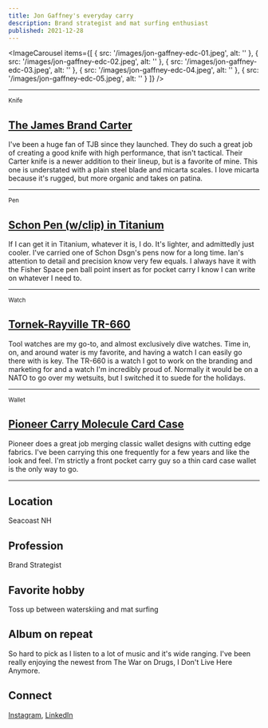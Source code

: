 ```yaml
---
title: Jon Gaffney's everyday carry
description: Brand strategist and mat surfing enthusiast
published: 2021-12-28
---
```


<ImageCarousel
  items={[
    {
      src: '/images/jon-gaffney-edc-01.jpeg',
      alt: ''
    },
    {
      src: '/images/jon-gaffney-edc-02.jpeg',
      alt: ''
    },
    {
      src: '/images/jon-gaffney-edc-03.jpeg',
      alt: ''
    },
    {
      src: '/images/jon-gaffney-edc-04.jpeg',
      alt: ''
    },
    {
      src: '/images/jon-gaffney-edc-05.jpeg',
      alt: ''
    }
  ]}
/>

---

<small>Knife</small>
## [The James Brand Carter](https://shop.thejamesbrand.com/products/the-carter)

I've been a huge fan of TJB since they launched. They do such a great job of creating a good knife with high performance, that isn't tactical. Their Carter knife is a newer addition to their lineup, but is a favorite of mine. This one is understated with a plain steel blade and micarta scales. I love micarta because it's rugged, but more organic and takes on patina.

---

<small>Pen</small>
## [Schon Pen (w/clip) in Titanium](https://www.schondsgn.com/collections/ballpoint-pens/products/original-classic-machined-pen)

If I can get it in Titanium, whatever it is, I do. It's lighter, and admittedly just cooler. I've carried one of Schon Dsgn's pens now for a long time. Ian's attention to detail and precision know very few equals. I always have it with the Fisher Space pen ball point insert as for pocket carry I know I can write on whatever I need to.

---

<small>Watch</small>
## [Tornek-Rayville TR-660](https://tornek-rayville.us/collections/frontpage/products/tr-660-pre-order)

Tool watches are my go-to, and almost exclusively dive watches. Time in, on, and around water is my favorite, and having a watch I can easily go there with is key. The TR-660 is a watch I got to work on the branding and marketing for and a watch I'm incredibly proud of. Normally it would be on a NATO to go over my wetsuits, but I switched it to suede for the holidays.

---

<small>Wallet</small>
## [Pioneer Carry Molecule Card Case](https://pioneercarry.com/collections/wallets/products/molecule-cardholder)

Pioneer does a great job merging classic wallet designs with cutting edge fabrics. I've been carrying this one frequently for a few years and like the look and feel. I'm strictly a front pocket carry guy so a thin card case wallet is the only way to go.

---

## Location

Seacoast NH

## Profession

Brand Strategist

## Favorite hobby

Toss up between waterskiing and mat surfing

## Album on repeat

So hard to pick as I listen to a lot of music and it's wide ranging. I've been really enjoying the newest from The War on Drugs,
I Don't Live Here Anymore.

## Connect

[Instagram](https://www.instagram.com/jongaffney), [LinkedIn](https://www.linkedin.com/in/jongaffney)
